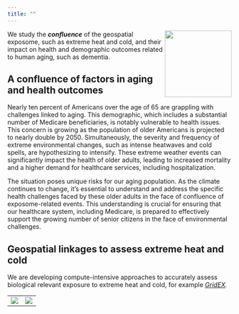 ```yaml
---
title: ""
---
```


![](img/confluence2.png){style="float: right;" fig-alt="" fig-align="right" width="150"}

We study the ***confluence*** of the geospatial exposome, such as extreme heat and cold, and their impact on health and demographic outcomes related to human aging, such as dementia.

## A confluence of factors in aging and health outcomes

Nearly ten percent of Americans over the age of 65 are grappling with challenges linked to aging. This demographic, which includes a substantial number of Medicare beneficiaries, is notably vulnerable to health issues. This concern is growing as the population of older Americans is projected to nearly double by 2050. Simultaneously, the severity and frequency of extreme environmental changes, such as intense heatwaves and cold spells, are hypothesizing to intensify. These extreme weather events can significantly impact the health of older adults, leading to increased mortality and a higher demand for healthcare services, including hospitalization.

The situation poses unique risks for our aging population. As the climate continues to change, it's essential to understand and address the specific health challenges faced by these older adults in the face of confluence of exposome-related events. This understanding is crucial for ensuring that our healthcare system, including Medicare, is prepared to effectively support the growing number of senior citizens in the face of environmental challenges.

## Geospatial linkages to assess extreme heat and cold

We are developing compute-intensive approaches to accurately assess biological relevant exposure to extreme heat and cold, for example [*GridEX*](posts/intro_gridex.html)*.*

|                  |                  |
|------------------|------------------|
| ![](img/ece.jpg) | ![](img/ehe.jpg) |
